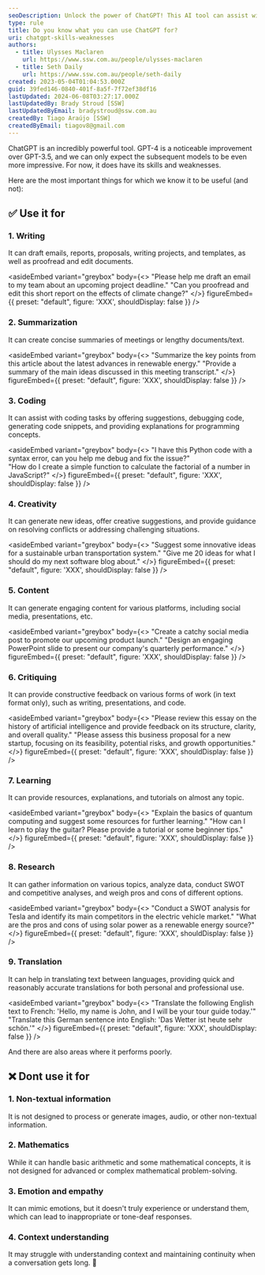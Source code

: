 ```yaml
---
seoDescription: Unlock the power of ChatGPT! This AI tool can assist with writing, summarization, coding, creativity, content generation, critiquing, learning, research, and translation tasks.
type: rule
title: Do you know what you can use ChatGPT for?
uri: chatgpt-skills-weaknesses
authors:
  - title: Ulysses Maclaren
    url: https://www.ssw.com.au/people/ulysses-maclaren
  - title: Seth Daily
    url: https://www.ssw.com.au/people/seth-daily
created: 2023-05-04T01:04:53.000Z
guid: 39fed146-0840-401f-8a5f-7f72ef38df16
lastUpdated: 2024-06-08T03:27:17.000Z
lastUpdatedBy: Brady Stroud [SSW]
lastUpdatedByEmail: bradystroud@ssw.com.au
createdBy: Tiago Araújo [SSW]
createdByEmail: tiagov8@gmail.com
---
```


ChatGPT is an incredibly powerful tool. GPT-4 is a noticeable improvement over GPT-3.5, and we can only expect the subsequent models to be even more impressive. For now, it does have its skills and weaknesses.

Here are the most important things for which we know it to be useful (and not):
## ✅ Use it for

### 1. Writing

It can draft emails, reports, proposals, writing projects, and templates, as well as proofread and edit documents.

<asideEmbed
  variant="greybox"
  body={<>
    "Please help me draft an email to my team about an upcoming project deadline."
"Can you proofread and edit this short report on the effects of climate change?"
  </>}
  figureEmbed={{
    preset: "default",
    figure: 'XXX',
    shouldDisplay: false
  }}
/>

### 2. Summarization

It can create concise summaries of meetings or lengthy documents/text.

<asideEmbed
  variant="greybox"
  body={<>
    "Summarize the key points from this article about the latest advances in renewable energy."
"Provide a summary of the main ideas discussed in this meeting transcript."
  </>}
  figureEmbed={{
    preset: "default",
    figure: 'XXX',
    shouldDisplay: false
  }}
/>

### 3. Coding

It can assist with coding tasks by offering suggestions, debugging code, generating code snippets, and providing explanations for programming concepts.

<asideEmbed
  variant="greybox"
  body={<>
    "I have this Python code with a syntax error, can you help me debug and fix the issue?"\
"How do I create a simple function to calculate the factorial of a number in JavaScript?"
  </>}
  figureEmbed={{
    preset: "default",
    figure: 'XXX',
    shouldDisplay: false
  }}
/>

### 4. Creativity

It can generate new ideas, offer creative suggestions, and provide guidance on resolving conflicts or addressing challenging situations.

<asideEmbed
  variant="greybox"
  body={<>
    "Suggest some innovative ideas for a sustainable urban transportation system."
"Give me 20 ideas for what I should do my next software blog about."
  </>}
  figureEmbed={{
    preset: "default",
    figure: 'XXX',
    shouldDisplay: false
  }}
/>

### 5. Content

It can generate engaging content for various platforms, including social media, presentations, etc.

<asideEmbed
  variant="greybox"
  body={<>
    "Create a catchy social media post to promote our upcoming product launch."
"Design an engaging PowerPoint slide to present our company's quarterly performance."
  </>}
  figureEmbed={{
    preset: "default",
    figure: 'XXX',
    shouldDisplay: false
  }}
/>

### 6. Critiquing

It can provide constructive feedback on various forms of work (in text format only), such as writing, presentations, and code.

<asideEmbed
  variant="greybox"
  body={<>
    "Please review this essay on the history of artificial intelligence and provide feedback on its structure, clarity, and overall quality."
"Please assess this business proposal for a new startup, focusing on its feasibility, potential risks, and growth opportunities."
  </>}
  figureEmbed={{
    preset: "default",
    figure: 'XXX',
    shouldDisplay: false
  }}
/>

### 7. Learning

It can provide resources, explanations, and tutorials on almost any topic.

<asideEmbed
  variant="greybox"
  body={<>
    "Explain the basics of quantum computing and suggest some resources for further learning."
"How can I learn to play the guitar? Please provide a tutorial or some beginner tips."
  </>}
  figureEmbed={{
    preset: "default",
    figure: 'XXX',
    shouldDisplay: false
  }}
/>

### 8. Research

It can gather information on various topics, analyze data, conduct SWOT and competitive analyses, and weigh pros and cons of different options.

<asideEmbed
  variant="greybox"
  body={<>
    "Conduct a SWOT analysis for Tesla and identify its main competitors in the electric vehicle market."
"What are the pros and cons of using solar power as a renewable energy source?"
  </>}
  figureEmbed={{
    preset: "default",
    figure: 'XXX',
    shouldDisplay: false
  }}
/>

### 9. Translation

It can help in translating text between languages, providing quick and reasonably accurate translations for both personal and professional use.

<asideEmbed
  variant="greybox"
  body={<>
    "Translate the following English text to French: 'Hello, my name is John, and I will be your tour guide today.'"
"Translate this German sentence into English: 'Das Wetter ist heute sehr schön.'"
  </>}
  figureEmbed={{
    preset: "default",
    figure: 'XXX',
    shouldDisplay: false
  }}
/>

And there are also areas where it performs poorly.

## ❌ Dont use it for

### 1. Non-textual information

It is not designed to process or generate images, audio, or other non-textual information.

### 2. Mathematics

While it can handle basic arithmetic and some mathematical concepts, it is not designed for advanced or complex mathematical problem-solving.

### 3. Emotion and empathy

It can mimic emotions, but it doesn't truly experience or understand them, which can lead to inappropriate or tone-deaf responses.

### 4. Context understanding

It may struggle with understanding context and maintaining continuity when a conversation gets long. 🤖

